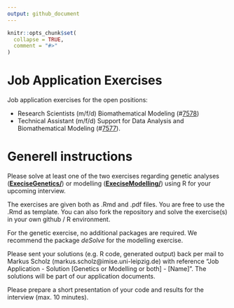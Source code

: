 ```yaml
---
output: github_document
---
```


<!-- README.md is generated from README.Rmd. Please edit that file -->

```r
knitr::opts_chunk$set(
  collapse = TRUE,
  comment = "#>"
)

```

# Job Application Exercises

Job application exercises for the open positions:

* Research Scientists (m/f/d) Biomathematical Modeling (#[7578](https://www.genstat.imise.uni-leipzig.de/sites/www.genstat.imise.uni-leipzig.de/files/files/uploads/7578_2-WissMitarb_EN.pdf)) 
* Technical Assistant (m/f/d) Support for Data Analysis and Biomathematical Modeling (#[7577](https://www.genstat.imise.uni-leipzig.de/sites/www.genstat.imise.uni-leipzig.de/files/files/uploads/7577_1-TechMitarb_EN.pdf)). 

# Generell instructions

Please solve at least one of the two exercises regarding genetic analyses ([**ExeciseGenetics/**](https://github.com/GenStatLeipzig/JobApplicationExercises/tree/main/ExerciseGenetics)) or modelling ([**ExeciseModelling/**](https://github.com/GenStatLeipzig/JobApplicationExercises/tree/main/ExerciseModelling)) using R for your upcoming interview.

The exercises are given both as .Rmd and .pdf files. You are free to use the .Rmd as template. You can also fork the repository and solve the exercise(s) in your own github / R environment. 

For the genetic exercise, no additional packages are required. We recommend the package *deSolve* for the modelling exercise. 

Please sent your solutions (e.g. R code, generated output) back per mail to Markus Scholz (markus.scholz@imise.uni-leipzig.de) with reference "Job Application - Solution [Genetics or Modelling or both] - [Name]". The solutions will be part of our application documents. 

Please prepare a short presentation of your code and results for the interview (max. 10 minutes). 
